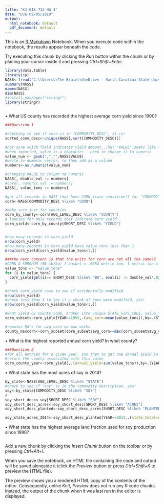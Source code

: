 ```yaml
---
title: "KJ GIS 713 HW 1"
date: "Due 09/05/2019"
output:
  html_notebook: default
  pdf_document: default
---
```


This is an [R Markdown](http://rmarkdown.rstudio.com) Notebook. When you execute code within the notebook, the results appear beneath the code. 

Try executing this chunk by clicking the *Run* button within the chunk or by placing your cursor inside it and pressing *Ctrl+Shift+Enter*. 

```r
library(data.table)
library(sp)
NASS<-fread("C:\\Users\\The Brain\\OneDrive - North Carolina State University\\F2019 - Classes\\GIS 713\\HW\\GIS-713-HW1\\qs.crops_20170829.txt.gz",stringsAsFactors = FALSE)
summary(NASS)
names(NASS)
dim(NASS)
#install.packages("stringr")
library(stringr)



```
•	What US county has recorded the highest average corn yield since 1990?
```r

###Question 1

#checking to see if corn is in "COMMODITY_DESC", it is!
sorted_comm_desc<-unique(NASS[,sort(COMMODITY_DESC)])

#not sure which field indicates yield amount...but "VALUE" seems like the best candidate
#when imported, value is a character - need to change it to numeric
value_num <- gsub(",","",NASS$VALUE)
#write to numeric vector, to then add as a column
numbers<-as.numeric(value_num)

#changing VALUE to column to numeric 
NASS[, double_val := numbers] 
#corn[, numeric_val := numbers]
NASS[, value_tons := numbers]

#get all records in NASS that have CORN (case sensitive!) for "COMMODITY_DESC"
corn<-NASS[COMMODITY_DESC %like% "CORN"]

#make sure just for counties
corn_by_county<-corn[AGG_LEVEL_DESC %like% "COUNTY"]
# looking for only records that indicate corn yield
corn_yield<-corn_by_county[SHORT_DESC %like% "YIELD"]


#how many records in corn_yield
nrow(corn_yield)
#how many records in corn_yield have value_tons less than 1
nrow(corn_yield[corn_yield$value_tons<1,])

###the next concern is that the units for corn are not all the same??
#CORN & SORGHUM (56 lb/bu) 1 bushel = .0254 metric ton. 1 metric ton = 39.368 bushels.
value_tons <- "value_tons"
for (i in value_tons) { 
  corn_yield[get(i)== SHORT_DESC %like% "BU", eval(i) := double_val*.0245]
}

#check corn_yield rows to see if accidentally modified
nrow(corn_yield)
#check less than 1 to see if a chunk of rows were modified, yes!
nrow(corn_yield[corn_yield$value_tons<1,])

#want yield by county code, broken into unique STATE_FIPS_CODE, value_tons averaged over all the years from 1990 to present records
corn_subset<-corn_yield[YEAR>=1990,.(avg_corn=mean(value_tons)),by=.(STATE_FIPS_CODE,STATE_NAME,COUNTY_CODE,COUNTY_NAME)]

#removes NA's for avg_corn so max works
county_maxcorn<-corn_subset[corn_subset$avg_corn==max(corn_subset$avg_corn,na.rm=TRUE),]

```

•	What is the highest reported annual corn yield? In what county?
```r
###Question 2
#for all entries for a given year, sum them to get one annual yield in tons
#return the county associated with this value
corn_county_year<-corn_yield[,.(annual_yield=sum(value_tons)),by=.(YEAR,STATE_FIPS_CODE,COUNTY_CODE,COUNTY_NAME)][order(-annual_yield)]

```

•	What state has the most acres of soy in 2014?

```r
by_state<-NASS[AGG_LEVEL_DESC %like% "STATE"]
#check to see if "soy" is in the commodity description, yes!
soy<-by_state[COMMODITY_DESC %like% "SOY"]
#
soy_short_desc<-soy[SHORT_DESC %like% "SOY"]
soy_short_desc_acres<-soy_short_desc[SHORT_DESC %like% "ACRES"]
soy_short_desc_planted<-soy_short_desc_acres[SHORT_DESC %like% "PLANTED"]

soy_state_acres_2014<-soy_short_desc_planted[YEAR==2014,.(state_total=sum(value_tons)),by=.(YEAR,STATE_NAME,STATE_FIPS_CODE)][order(-state_total)]

```
•	What state has the highest average land fraction used for soy production since 1990? 

```r

```

Add a new chunk by clicking the *Insert Chunk* button on the toolbar or by pressing *Ctrl+Alt+I*.

When you save the notebook, an HTML file containing the code and output will be saved alongside it (click the *Preview* button or press *Ctrl+Shift+K* to preview the HTML file).

The preview shows you a rendered HTML copy of the contents of the editor. Consequently, unlike *Knit*, *Preview* does not run any R code chunks. Instead, the output of the chunk when it was last run in the editor is displayed.
